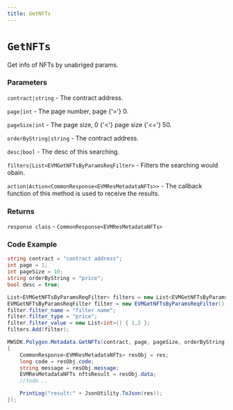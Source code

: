 ```yaml
---
title: GetNFTs
---
```


# `GetNFTs`

Get info of NFTs by unabriged params.
### Parameters
`contract|string` - The contract address.

`page|int` - The page number, page {'>'} 0.

`pageSize|int` - The page size, 0 {'<'} page size {'<='} 50.

`orderByString|string` - The contract address.

`desc|bool` - The desc of this searching.

`filters|List<EVMGetNFTsByParamsReqFilter>` - Filters the searching would obain.

`action|Action<CommonResponse<EVMResMetadataNFTs>>` - The callback function of this method is used to receive the results.

### Returns
`response class` - `CommonResponse<EVMResMetadataNFTs>`

### Code Example
```csharp
string contract = "contract address";
int page = 1;
int pageSize = 10;
string orderByString = "price";
bool desc = true;

List<EVMGetNFTsByParamsReqFilter> filters = new List<EVMGetNFTsByParamsReqFilter>();
EVMGetNFTsByParamsReqFilter filter = new EVMGetNFTsByParamsReqFilter();
filter.filter_name = "filter name";
filter.filter_type = "price";
filter.filter_value = new List<int>() { 1,2 };
filters.Add(filter);

MWSDK.Polygon.Metadata.GetNFTs(contract, page, pageSize, orderByString, desc, filters, (res) =>
{
    CommonResponse<EVMResMetadataNFTs> resObj = res;
    long code = resObj.code;
    string message = resObj.message;
    EVMResMetadataNFTs nftsResult = resObj.data;
    //todo...

    PrintLog("result:" + JsonUtility.ToJson(res));
});
```